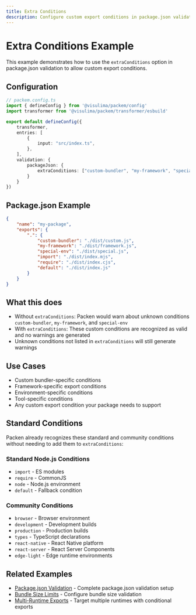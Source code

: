 ```yaml
---
title: Extra Conditions
description: Configure custom export conditions in package.json validation
---
```


# Extra Conditions Example

This example demonstrates how to use the `extraConditions` option in package.json validation to allow custom export conditions.

## Configuration

```typescript
// packem.config.ts
import { defineConfig } from '@visulima/packem/config'
import transformer from '@visulima/packem/transformer/esbuild'

export default defineConfig({
    transformer,
    entries: [
        {
            input: "src/index.ts",
        },
    ],
    validation: {
        packageJson: {
            extraConditions: ["custom-bundler", "my-framework", "special-env"]
        }
    }
})
```

## Package.json Example

```json
{
    "name": "my-package",
    "exports": {
        ".": {
            "custom-bundler": "./dist/custom.js",
            "my-framework": "./dist/framework.js",
            "special-env": "./dist/special.js",
            "import": "./dist/index.mjs",
            "require": "./dist/index.cjs",
            "default": "./dist/index.js"
        }
    }
}
```

## What this does

- Without `extraConditions`: Packen would warn about unknown conditions `custom-bundler`, `my-framework`, and `special-env`
- With `extraConditions`: These custom conditions are recognized as valid and no warnings are generated
- Unknown conditions not listed in `extraConditions` will still generate warnings

## Use Cases

- Custom bundler-specific conditions
- Framework-specific export conditions
- Environment-specific conditions
- Tool-specific conditions
- Any custom export condition your package needs to support

## Standard Conditions

Packen already recognizes these standard and community conditions without needing to add them to `extraConditions`:

### Standard Node.js Conditions
- `import` - ES modules
- `require` - CommonJS
- `node` - Node.js environment
- `default` - Fallback condition

### Community Conditions  
- `browser` - Browser environment
- `development` - Development builds
- `production` - Production builds
- `types` - TypeScript declarations
- `react-native` - React Native platform
- `react-server` - React Server Components
- `edge-light` - Edge runtime environments

## Related Examples

- [Package.json Validation](/docs/examples/configuration/package-validation) - Complete package.json validation setup
- [Bundle Size Limits](/docs/examples/configuration/bundle-limits) - Configure bundle size validation
- [Multi-Runtime Exports](/docs/examples/advanced/multi-runtime) - Target multiple runtimes with conditional exports 